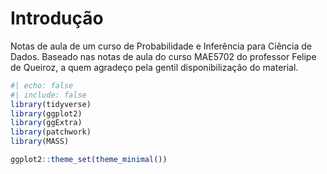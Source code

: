 # Introdução {.unnumbered}

Notas de aula de um curso de Probabilidade e Inferência para Ciência de Dados.
Baseado nas notas de aula do curso MAE5702 do professor Felipe de Queiroz, a quem agradeço pela gentil disponibilização do material.

```r
#| echo: false
#| include: false
library(tidyverse)
library(ggplot2)
library(ggExtra)
library(patchwork)
library(MASS)

ggplot2::theme_set(theme_minimal())

```

